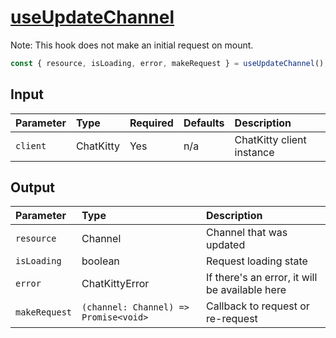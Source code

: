 
<Meta title="Hooks/Channels/useUpdateChannel" />

# <u>useUpdateChannel</u>

Note: This hook does not make an initial request on mount.

```typescript
const { resource, isLoading, error, makeRequest } = useUpdateChannel();
```

## Input

| Parameter | Type      | Required | Defaults | Description               |
| :-------- | :-------- | :------- | :------- | :------------------------ |
| `client`  | ChatKitty | Yes      | n/a      | ChatKitty client instance |

## Output

| Parameter     | Type                                  | Description                                    |
| :------------ | :------------------------------------ | :--------------------------------------------- |
| `resource`    | Channel                               | Channel that was updated                       |
| `isLoading `  | boolean                               | Request loading state                          |
| `error`       | ChatKittyError                        | If there's an error, it will be available here |
| `makeRequest` | `(channel: Channel) => Promise<void>` | Callback to request or re-request              |
